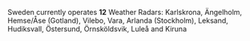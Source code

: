 Sweden currently operates **12** Weather Radars: Karlskrona, Ängelholm, Hemse/Åse (Gotland), Vilebo, Vara, Arlanda (Stockholm), 
 Leksand, Hudiksvall, Östersund, Örnsköldsvik, Luleå and Kiruna  